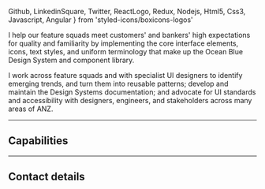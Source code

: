   Github,
  LinkedinSquare,
  Twitter,
  ReactLogo,
  Redux,
  Nodejs,
  Html5,
  Css3,
  Javascript,
  Angular
} from 'styled-icons/boxicons-logos'



I help our feature squads meet customers' and bankers' high expectations
for quality and familiarity by implementing the core interface elements,
icons, text styles, and uniform terminology that make up the Ocean Blue
Design System and component library.

I work across feature squads and with specialist UI designers to identify
emerging trends, and turn them into reusable patterns; develop and
maintain the Design Systems documentation; and advocate for UI standards
and accessibility with designers, engineers, and stakeholders across many
areas of ANZ.

---

## Capabilities

<ContactLink href='https://reactjs.org/' color='#00d8ff'>
  <ReactLogo size='48' title='React' />
</ContactLink>
<ContactLink href='https://redux.js.org/' color='#764abc'>
  <Redux size='48' title='Redux' />
</ContactLink>
<ContactLink href='https://nodejs.org/en/' color='#43853d'>
  <Nodejs size='48' title='Nodejs' />
</ContactLink>
<ContactLink
  href='https://developer.mozilla.org/en-US/docs/Web/Guide/HTML/HTML5'
  color='#e34f26'
>
  <Html5 size='48' title='Html5' />
</ContactLink>
<ContactLink
  href='https://developer.mozilla.org/en-US/docs/Web/CSS/CSS3'
  color='rgb(32, 98, 175)'
>
  <Css3 size='48' title='Css3' />
</ContactLink>
<ContactLink
  href='https://developer.mozilla.org/en-US/docs/Web/JavaScript'
  color='#f7df1e'
>
  <Javascript size='48' title='Javascript' />
</ContactLink>
<ContactLink href='https://angularjs.org/' color='#b52e31'>
  <Angular size='48' title='Angular' />
</ContactLink>

---

## Contact details

<ContactLink href='https://github.com/loliver' color='#333'>
  <Github size='48' title='GitHub' />
</ContactLink>
<ContactLink
  href='https://www.linkedin.com/in/oliver-gassman-79193515/'
  color='#0077b5'
>
  <LinkedinSquare size='48' title='Linkedin' />
</ContactLink>
<ContactLink href='https://twitter.com/lololololiver' color='#1da1f2'>
  <Twitter size='48' title='Twitter' />
</ContactLink>
